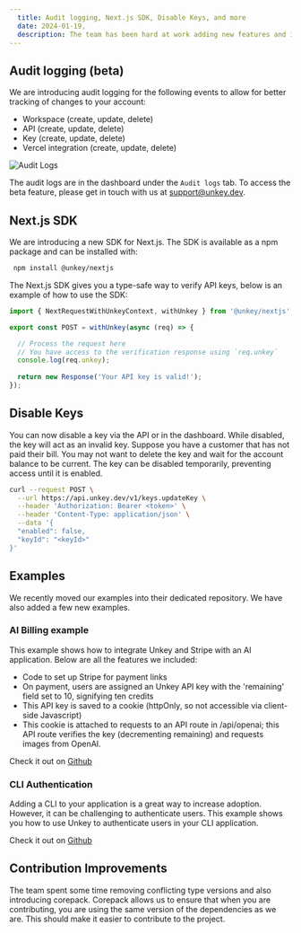 ```yaml
---
  title: Audit logging, Next.js SDK, Disable Keys, and more
  date: 2024-01-19,
  description: The team has been hard at work adding new features and improving the developer experience. We are excited to announce the following features Audit logging, Next.js SDK, Disable Keys, and more.
---
```


## Audit logging (beta)

We are introducing audit logging for the following events to allow for better tracking of changes to your account:

- Workspace (create, update, delete)
- API (create, update, delete)
- Key (create, update, delete)
- Vercel integration (create, update, delete)

![Audit Logs](/images/changelog/2024-01-19/audit-logging.png)

The audit logs are in the dashboard under the `Audit logs` tab. To access the beta feature, please get in touch with us at [support@unkey.dev](mailto:support@unkey.dev).

## Next.js SDK

We are introducing a new SDK for Next.js. The SDK is available as a npm package and can be installed with:

```bash
 npm install @unkey/nextjs
```

The Next.js SDK gives you a type-safe way to verify API keys, below is an example of how to use the SDK:

```ts
import { NextRequestWithUnkeyContext, withUnkey } from '@unkey/nextjs';

export const POST = withUnkey(async (req) => {

  // Process the request here
  // You have access to the verification response using `req.unkey`
  console.log(req.unkey);
  
  return new Response('Your API key is valid!');
});
```

## Disable Keys 

You can now disable a key via the API or in the dashboard. While disabled, the key will act as an invalid key. Suppose you have a customer that has not paid their bill. You may not want to delete the key and wait for the account balance to be current. The key can be disabled temporarily, preventing access until it is enabled.

```bash
curl --request POST \
  --url https://api.unkey.dev/v1/keys.updateKey \
  --header 'Authorization: Bearer <token>' \
  --header 'Content-Type: application/json' \
  --data '{
  "enabled": false,
  "keyId": "<keyId>"
}'
```

## Examples 

We recently moved our examples into their dedicated repository. We have also added a few new examples.

### AI Billing example 

This example shows how to integrate Unkey and Stripe with an AI application. Below are all the features we included:

- Code to set up Stripe for payment links
- On payment, users are assigned an Unkey API key with the 'remaining' field set to 10, signifying ten credits
- This API key is saved to a cookie (httpOnly, so not accessible via client-side Javascript)
- This cookie is attached to requests to an API route in /api/openai; this API route verifies the key (decrementing remaining) and requests images from OpenAI.

Check it out on [Github](https://github.com/unkeyed/examples/tree/main/ai-billing)

### CLI Authentication

Adding a CLI to your application is a great way to increase adoption. However, it can be challenging to authenticate users. This example shows you how to use Unkey to authenticate users in your CLI application.

Check it out on [Github](https://github.com/unkeyed/examples/tree/main/unkey-cli)


## Contribution Improvements

The team spent some time removing conflicting type versions and also introducing corepack. Corepack allows us to ensure that when you are contributing, you are using the same version of the dependencies as we are. This should make it easier to contribute to the project.
